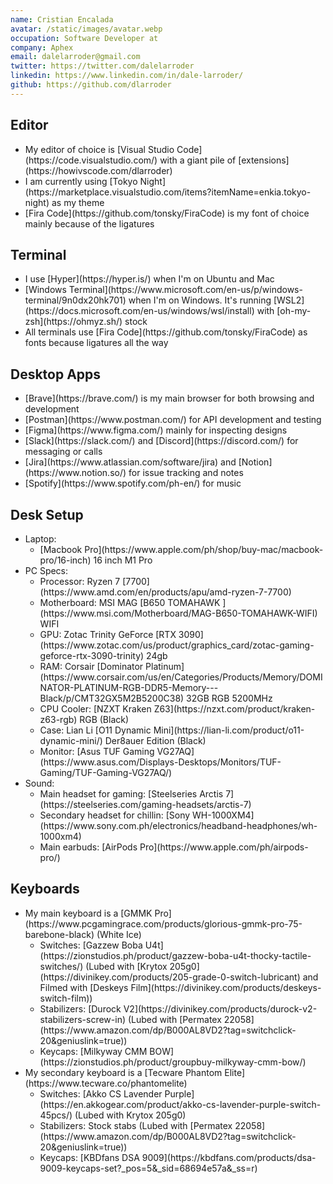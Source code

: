 ```yaml
---
name: Cristian Encalada
avatar: /static/images/avatar.webp
occupation: Software Developer at
company: Aphex
email: dalelarroder@gmail.com
twitter: https://twitter.com/dalelarroder
linkedin: https://www.linkedin.com/in/dale-larroder/
github: https://github.com/dlarroder
---
```


## Editor

<ul>
  <li>
    My editor of choice is [Visual Studio Code](https://code.visualstudio.com/) with a giant pile of
    [extensions](https://howivscode.com/dlarroder)
  </li>
  <li>
    I am currently using [Tokyo
    Night](https://marketplace.visualstudio.com/items?itemName=enkia.tokyo-night) as my theme
  </li>
  <li>
    [Fira Code](https://github.com/tonsky/FiraCode) is my font of choice mainly because of the
    ligatures
  </li>
</ul>

## Terminal

<ul>
  <li>I use [Hyper](https://hyper.is/) when I'm on Ubuntu and Mac</li>
  <li>
    [Windows Terminal](https://www.microsoft.com/en-us/p/windows-terminal/9n0dx20hk701) when I'm on
    Windows. It's running [WSL2](https://docs.microsoft.com/en-us/windows/wsl/install) with
    [oh-my-zsh](https://ohmyz.sh/) stock
  </li>
  <li>
    All terminals use [Fira Code](https://github.com/tonsky/FiraCode) as fonts because ligatures all
    the way
  </li>
</ul>

## Desktop Apps

<ul>
  <li>[Brave](https://brave.com/) is my main browser for both browsing and development</li>
  <li>[Postman](https://www.postman.com/) for API development and testing</li>
  <li>[Figma](https://www.figma.com/) mainly for inspecting designs</li>
  <li>[Slack](https://slack.com/) and [Discord](https://discord.com/) for messaging or calls</li>
  <li>
    [Jira](https://www.atlassian.com/software/jira) and [Notion](https://www.notion.so/) for issue
    tracking and notes
  </li>
  <li>[Spotify](https://www.spotify.com/ph-en/) for music</li>
</ul>

## Desk Setup

<ul>
  <li>
    Laptop:
    <ul>
      <li>
        [Macbook Pro](https://www.apple.com/ph/shop/buy-mac/macbook-pro/16-inch) 16 inch M1 Pro
      </li>
    </ul>
  </li>
  <li>
    PC Specs:
    <ul>
      <li>Processor: Ryzen 7 [7700](https://www.amd.com/en/products/apu/amd-ryzen-7-7700)</li>
      <li>
        Motherboard: MSI MAG [B650 TOMAHAWK
        ](https://www.msi.com/Motherboard/MAG-B650-TOMAHAWK-WIFI) WIFI
      </li>
      <li>
        GPU: Zotac Trinity GeForce [RTX
        3090](https://www.zotac.com/us/product/graphics_card/zotac-gaming-geforce-rtx-3090-trinity)
        24gb
      </li>
      <li>
        RAM: Corsair [Dominator
        Platinum](https://www.corsair.com/us/en/Categories/Products/Memory/DOMINATOR-PLATINUM-RGB-DDR5-Memory---Black/p/CMT32GX5M2B5200C38)
        32GB RGB 5200MHz
      </li>
      <li>CPU Cooler: [NZXT Kraken Z63](https://nzxt.com/product/kraken-z63-rgb) RGB (Black)</li>
      <li>
        Case: Lian Li [O11 Dynamic Mini](https://lian-li.com/product/o11-dynamic-mini/) Der8auer
        Edition (Black)
      </li>
      <li>
        Monitor: [Asus TUF Gaming
        VG27AQ](https://www.asus.com/Displays-Desktops/Monitors/TUF-Gaming/TUF-Gaming-VG27AQ/)
      </li>
    </ul>
  </li>
  <li>
    Sound:
    <ul>
      <li>
        Main headset for gaming: [Steelseries Arctis
        7](https://steelseries.com/gaming-headsets/arctis-7)
      </li>
      <li>
        Secondary headset for chillin: [Sony
        WH-1000XM4](https://www.sony.com.ph/electronics/headband-headphones/wh-1000xm4)
      </li>
      <li>Main earbuds: [AirPods Pro](https://www.apple.com/ph/airpods-pro/)</li>
    </ul>
  </li>
</ul>

## Keyboards

<ul>
  <li>
    My main keyboard is a [GMMK
    Pro](https://www.pcgamingrace.com/products/glorious-gmmk-pro-75-barebone-black) (White Ice)
    <ul>
      <li>
        Switches: [Gazzew Boba
        U4t](https://zionstudios.ph/product/gazzew-boba-u4t-thocky-tactile-switches/) (Lubed with
        [Krytox 205g0](https://divinikey.com/products/205-grade-0-switch-lubricant) and Filmed with
        [Deskeys Film](https://divinikey.com/products/deskeys-switch-film))
      </li>
      <li>
        Stabilizers: [Durock V2](https://divinikey.com/products/durock-v2-stabilizers-screw-in)
        (Lubed with [Permatex
        22058](https://www.amazon.com/dp/B000AL8VD2?tag=switchclick-20&geniuslink=true))
      </li>
      <li>
        Keycaps: [Milkyway CMM BOW](https://zionstudios.ph/product/groupbuy-milkyway-cmm-bow/)
      </li>
    </ul>
  </li>
  <li>
    My secondary keyboard is a [Tecware Phantom Elite](https://www.tecware.co/phantomelite)
    <ul>
      <li>
        Switches: [Akko CS Lavender
        Purple](https://en.akkogear.com/product/akko-cs-lavender-purple-switch-45pcs/) (Lubed with
        Krytox 205g0)
      </li>
      <li>
        Stabilizers: Stock stabs (Lubed with [Permatex
        22058](https://www.amazon.com/dp/B000AL8VD2?tag=switchclick-20&geniuslink=true))
      </li>
      <li>
        Keycaps: [KBDfans DSA
        9009](https://kbdfans.com/products/dsa-9009-keycaps-set?_pos=5&_sid=68694e57a&_ss=r)
      </li>
    </ul>
  </li>
</ul>

